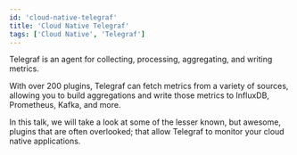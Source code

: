 ```yaml
---
id: 'cloud-native-telegraf'
title: 'Cloud Native Telegraf'
tags: ['Cloud Native', 'Telegraf']
---
```


Telegraf is an agent for collecting, processing, aggregating, and writing metrics.

With over 200 plugins, Telegraf can fetch metrics from a variety of sources, allowing you to build aggregations and write those metrics to InfluxDB, Prometheus, Kafka, and more.

In this talk, we will take a look at some of the lesser known, but awesome, plugins that are often overlooked; that allow Telegraf to monitor your cloud native applications.
